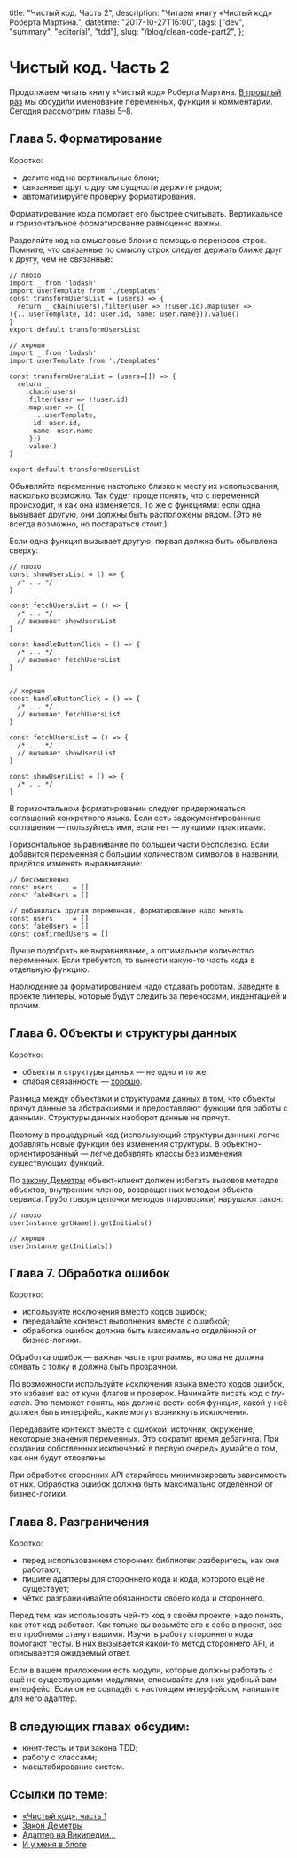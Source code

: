   title: "Чистый код. Часть 2",
  description: "Читаем книгу «Чистый код» Роберта Мартина.",
  datetime: "2017-10-27T16:00",
  tags: ["dev", "summary", "editorial", "tdd"],
  slug: "/blog/clean-code-part2",
};

# Чистый код. Часть 2

Продолжаем читать книгу «Чистый код» Роберта Мартина. [В прошлый раз](/blog/clean-code-part1/) мы обсудили именование переменных, функции и комментарии. Сегодня рассмотрим главы 5–8.

## Глава 5. Форматирование

Коротко:

- делите код на вертикальные блоки;
- связанные друг с другом сущности держите рядом;
- автоматизируйте проверку форматирования.

Форматирование кода помогает его быстрее считывать. Вертикальное и горизонтальное форматирование равноценно важны.

Разделяйте код на смысловые блоки с помощью переносов строк. Помните, что связанные по смыслу строк следует держать ближе друг к другу, чем не связанные:

```
// плохо
import _ from 'lodash'
import userTemplate from './templates'
const transformUsersList = (users) => {
  return _.chain(users).filter(user => !!user.id).map(user => ({...userTemplate, id: user.id, name: user.name})).value()
}
export default transformUsersList

// хорошо
import _ from 'lodash'
import userTemplate from './templates'

const transformUsersList = (users=[]) => {
  return _
    .chain(users)
    .filter(user => !!user.id)
    .map(user => ({
      ...userTemplate,
      id: user.id,
      name: user.name
     }))
    .value()
}

export default transformUsersList
```

Объявляйте переменные настолько близко к месту их использования, насколько возможно. Так будет проще понять, что с переменной происходит, и как она изменяется. То же с функциями: если одна вызывает другую, они должны быть расположены рядом. (Это не всегда возможно, но постараться стоит.)

Если одна функция вызывает другую, первая должна быть объявлена сверху:

```
// плохо
const showUsersList = () => {
  /* ... */
}

const fetchUsersList = () => {
  /* ... */
  // вызывает showUsersList
}

const handleButtonClick = () => {
  /* ... */
  // вызывает fetchUsersList
}


// хорошо
const handleButtonClick = () => {
  /* ... */
  // вызывает fetchUsersList
}

const fetchUsersList = () => {
  /* ... */
  // вызывает showUsersList
}

const showUsersList = () => {
  /* ... */
}
```

В горизонтальном форматировании следует придерживаться соглашений конкретного языка. Если есть задокументированные соглашения — пользуйтесь ими, если нет — лучшими практиками.

Горизонтальное выравнивание по большей части бесполезно. Если добавится переменная с большим количеством символов в названии, придётся изменять выравнивание:

```
// бессмысленно
const users     = []
const fakeUsers = []

// добавилась другая переменная, форматирование надо менять
const users     = []
const fakeUsers = []
const confirmedUsers = []
```

Лучше подобрать не выравнивание, а оптимальное количество переменных. Если требуется, то вынести какую-то часть кода в отдельную функцию.

Наблюдение за форматированием надо отдавать роботам. Заведите в проекте линтеры, которые будут следить за переносами, индентацией и прочим.

## Глава 6. Объекты и структуры данных

Коротко:

- объекты и структуры данных — не одно и то же;
- слабая связанность — [хорошо](https://ru.wikipedia.org/wiki/Закон_Деметры).

Разница между объектами и структурами данных в том, что объекты прячут данные за абстракциями и предоставляют функции для работы с данными. Структуры данных наоборот данные не прячут.

Поэтому в процедурный код (использующий структуры данных) легче добавлять новые функции без изменения структуры. В объектно-ориентированный — легче добавлять классы без изменения существующих функций.

По [закону Деметры](https://ru.wikipedia.org/wiki/Закон_Деметры) объект-клиент должен избегать вызовов методов объектов, внутренних членов, возвращенных методом объекта-сервиса. Грубо говоря цепочки методов (паровозики) нарушают закон:

```
// плохо
userInstance.getName().getInitials()

// хорошо
userInstance.getInitials()
```

## Глава 7. Обработка ошибок

Коротко:

- используйте исключения вместо кодов ошибок;
- передавайте контекст выполнения вместе с ошибкой;
- обработка ошибок должна быть максимально отделённой от бизнес-логики.

Обработка ошибок — важная часть программы, но она не должна сбивать с толку и должна быть прозрачной.

По возможности используйте исключения языка вместо кодов ошибок, это избавит вас от кучи флагов и проверок. Начинайте писать код с _try-catch_. Это поможет понять, как должна вести себя функция, какой у неё должен быть интерфейс, какие могут возникнуть исключения.

Передавайте контекст вместе с ошибкой: источник, окружение, некоторые значения переменных. Это сократит время дебагинга. При создании собственных исключений в первую очередь думайте о том, как они будут отловлены.

При обработке сторонних API старайтесь минимизировать зависимость от них. Обработка ошибок должна быть максимально отделённой от бизнес-логики.

## Глава 8. Разграничения

Коротко:

- перед использованием сторонних библиотек разберитесь, как они работают;
- пишите адаптеры для стороннего кода и кода, которого ещё не существует;
- чётко разграничивайте обязанности своего кода и стороннего.

Перед тем, как использовать чей-то код в своём проекте, надо понять, как этот код работает. Как только вы возьмёте его к себе в проект, все его проблемы станут вашими. Изучить работу стороннего кода помогают тесты. В них вызывается какой-то метод стороннего API, и описывается ожидаемый ответ.

Если в вашем приложении есть модули, которые должны работать с ещё не существующими модулями, описывайте для них удобный вам интерфейс. Если он не совпадёт с настоящим интерфейсом, напишите для него адаптер.

## В следующих главах обсудим:

- юнит-тесты и три закона TDD;
- работу с классами;
- масштабирование систем.

## Ссылки по теме:

- [«Чистый код», часть 1](/blog/clean-code-part1/)
- [Закон Деметры](https://ru.wikipedia.org/wiki/Закон_Деметры)
- [Адаптер на Википедии...](<https://ru.wikipedia.org/wiki/Адаптер_(шаблон_проектирования)>)
- [И у меня в блоге](https://bespoyasov.ru/blog/adapter-pattern/)
